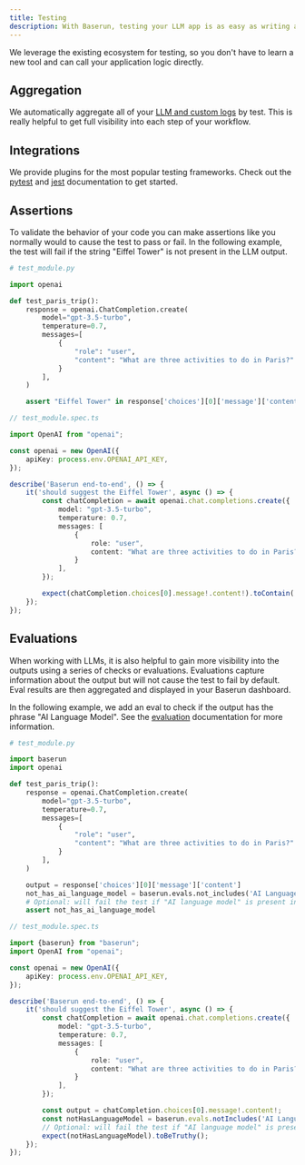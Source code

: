 ```yaml
---
title: Testing
description: With Baserun, testing your LLM app is as easy as writing a unit test
---
```


We leverage the existing ecosystem for testing, so you don't have to learn a new tool and can call your application logic directly.

## Aggregation
We automatically aggregate all of your [LLM and custom logs](/logging) by test. This is really helpful to get full visibility into each step of your workflow.


## Integrations

We provide plugins for the most popular testing frameworks. Check out the [pytest](/pytest) and [jest](/jest) documentation to get started.

## Assertions
To validate the behavior of your code you can make assertions like you normally would to cause the test to pass or fail. In the following example, the test will fail if the string "Eiffel Tower" is not present in the LLM output.

<CodeGroup>

```python python
# test_module.py

import openai

def test_paris_trip():
    response = openai.ChatCompletion.create(
        model="gpt-3.5-turbo",
        temperature=0.7,
        messages=[
            {
                "role": "user",
                "content": "What are three activities to do in Paris?"
            }
        ],
    )

    assert "Eiffel Tower" in response['choices'][0]['message']['content']
```

```typescript typescript
// test_module.spec.ts

import OpenAI from "openai";

const openai = new OpenAI({
    apiKey: process.env.OPENAI_API_KEY,
});

describe('Baserun end-to-end', () => {
    it('should suggest the Eiffel Tower', async () => {
        const chatCompletion = await openai.chat.completions.create({
            model: "gpt-3.5-turbo",
            temperature: 0.7,
            messages: [
                {
                    role: "user",
                    content: "What are three activities to do in Paris?"
                }
            ],
        });

        expect(chatCompletion.choices[0].message!.content!).toContain('Eiffel Tower');
    });
});
```
</CodeGroup>

## Evaluations

When working with LLMs, it is also helpful to gain more visibility into the outputs using a series of checks or evaluations. Evaluations capture information about the output but will not cause the test to fail by default. Eval results are then aggregated and displayed in your Baserun dashboard.

In the following example, we add an eval to check if the output has the phrase "AI Language Model". See the [evaluation](/evaluation) documentation for more information.


<CodeGroup>

```python python
# test_module.py

import baserun
import openai

def test_paris_trip():
    response = openai.ChatCompletion.create(
        model="gpt-3.5-turbo",
        temperature=0.7,
        messages=[
            {
                "role": "user",
                "content": "What are three activities to do in Paris?"
            }
        ],
    )

    output = response['choices'][0]['message']['content']
    not_has_ai_language_model = baserun.evals.not_includes('AI Language Model', output, ['AI language model'])
    # Optional: will fail the test if "AI language model" is present in the output
    assert not_has_ai_language_model
```

```typescript typescript
// test_module.spec.ts

import {baserun} from "baserun";
import OpenAI from "openai";

const openai = new OpenAI({
    apiKey: process.env.OPENAI_API_KEY,
});

describe('Baserun end-to-end', () => {
    it('should suggest the Eiffel Tower', async () => {
        const chatCompletion = await openai.chat.completions.create({
            model: "gpt-3.5-turbo",
            temperature: 0.7,
            messages: [
                {
                    role: "user",
                    content: "What are three activities to do in Paris?"
                }
            ],
        });

        const output = chatCompletion.choices[0].message!.content!;
        const notHasLanguageModel = baserun.evals.notIncludes('AI Language Model', output, ['AI language model']);
        // Optional: will fail the test if "AI language model" is present in the output
        expect(notHasLanguageModel).toBeTruthy();
    });
});
```
</CodeGroup>
